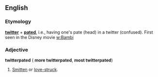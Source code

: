 ==English==
===Etymology===
'''[[twitter]]''' + '''[[pate]]d''', i.e., having one's pate (head) in a twitter (confused). First seen in the Disney movie [[w:Bambi]]

===Adjective===
'''twitterpated''' ({{compar}} '''more twitterpated''', {{superl}} '''most twitterpated''')

#[[Smitten]] or [[love-struck]].